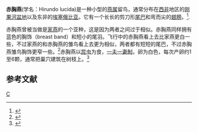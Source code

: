 {{Speciesbox 
| taxon = Hirundo lucida
| status = LC | status_system = IUCN3.1
| image =
| image_width = 225px
| image_caption = 雄性赤胸燕
| authority = Gustav Hartlaub, 1858
}}
'''赤胸燕'''(学名：Hirundo lucida)是一种小型的[[燕属|燕属]]留鸟，通常分布在[[西非|西非]]地区的[[刚果河盆地|刚果河盆地]]以及东非的[[埃塞俄比亚|埃塞俄比亚]]。它有一个长长的剪刀形[[尾巴|尾巴]]和弯而尖的[[翅膀|翅膀]]。<ref name=Turner>{{cite book |title=Swallows & martins : an identification guide and handbook |url=https://archive.org/details/swallowsmartinsi00turn |last=Turner |first=Angela K |coauthors=Chris Rose |publisher=Houghton Mifflin |year=1989 |isbn=0-395-51174-7 }}</ref>.

赤胸燕曾被当做是[[家燕|家燕]]的一个亚种，这是因为两者之间过于相似。赤胸燕同样拥有蓝色的胸饰（breast band）和短小的尾羽。飞行中的赤胸燕看上去比家燕更白一些，不过家燕的和赤胸燕的雏鸟看上去更为相似，两者都有短短的尾巴，不过赤胸燕雏鸟胸饰更窄一些。<ref name= Barlow>{{cite book |title=''A Field Guide to birds of The Gambia and Senegal'' |last= Barlow |first=Clive |coauthors= Wacher, Tim; Disley, Tony |publisher=Pica Press|year=1997 |isbn= 1-873403-32-1 }}</ref>赤胸燕以[[昆虫|昆虫]]为食，[[一夫一妻制|一夫一妻制]]，卵为白色，每次产卵约1至6颗，通常把巢穴建筑在树枝上。<ref>{{Cite web |url=http://www.birdsinsa.com/birds/hirundosemirufa.htm |title=Red-breasted Swallow |access-date=2010-11-01 |archive-date=2016-03-04 |archive-url=https://web.archive.org/web/20160304104205/http://www.birdsinsa.com/birds/hirundosemirufa.htm |dead-url=no }}</ref>

==参考文献==
{{reflist}}
{{Taxonbar|from=Q1036824}}

[[Category:燕科|C]]